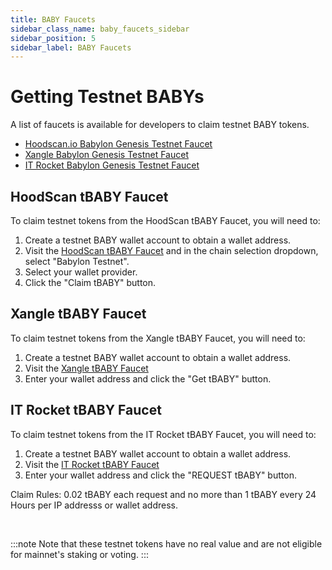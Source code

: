 ```yaml
---
title: BABY Faucets
sidebar_class_name: baby_faucets_sidebar
sidebar_position: 5
sidebar_label: BABY Faucets
---
```




# Getting Testnet BABYs

A list of faucets is available for developers to claim testnet BABY tokens.

- [Hoodscan.io Babylon Genesis Testnet Faucet](https://faucet.hoodscan.io/)
- [Xangle Babylon Genesis Testnet Faucet](https://babylon-explorer.xangle.io/testnet/faucet)
- [IT Rocket Babylon Genesis Testnet Faucet](https://testnet.itrocket.net/babylon/faucet)

## HoodScan tBABY Faucet

To claim testnet tokens from the HoodScan tBABY Faucet, you will need to:

1. Create a testnet BABY wallet account to obtain a wallet address.
2. Visit the [HoodScan tBABY Faucet](https://faucet.hoodscan.io/) and in 
the chain selection dropdown, select "Babylon Testnet".
3. Select your wallet provider.
4. Click the "Claim tBABY" button.

<div className="text-center">
  <ThemedImage
    alt="HoodScan Baby Faucet"
    sources={{
      light: useBaseUrl('/img/developers/babylon_genesis_chain/hoodscan_baby_faucet.png'),
      dark: useBaseUrl('/img/developers/babylon_genesis_chain/hoodscan_baby_faucet_dark.png'),
    }}
    width="80%"
  />
</div>

## Xangle tBABY Faucet

To claim testnet tokens from the Xangle tBABY Faucet, you will need to:

1. Create a testnet BABY wallet account to obtain a wallet address.
2. Visit the [Xangle tBABY Faucet](https://babylon-explorer.xangle.io/testnet/faucet)
3. Enter your wallet address and click the "Get tBABY" button.

<div className="text-center">
  <ThemedImage
    alt="Xangle Baby Faucet"
    sources={{
      light: useBaseUrl('/img/developers/babylon_genesis_chain/xangle_baby_faucet.png'),
      dark: useBaseUrl('/img/developers/babylon_genesis_chain/xangle_baby_faucet.png'),
    }}
    width="80%"
  />
</div>

## IT Rocket tBABY Faucet 

To claim testnet tokens from the IT Rocket tBABY Faucet, you will need to:

1. Create a testnet BABY wallet account to obtain a wallet address.
2. Visit the [IT Rocket tBABY Faucet](https://testnet.itrocket.net/babylon/faucet)
3. Enter your wallet address and click the "REQUEST tBABY" button.

<div className="text-center">
  <ThemedImage
    alt="IT Rocket Baby Faucet"
    sources={{
      light: useBaseUrl('/img/developers/babylon_genesis_chain/itrocket_baby_faucet.png'),
      dark: useBaseUrl('/img/developers/babylon_genesis_chain/itrocket_baby_faucet_dark.png'),
    }}
    width="80%"
  />
</div>


Claim Rules: 0.02 tBABY each request and no more than 1 tBABY every 24 Hours per 
IP addresss or wallet address.

<br/>

:::note
Note that these testnet tokens have no real value and are not eligible for mainnet's staking or voting.
:::




